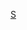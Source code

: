 {{Userbox
  |border-c = #000
  |border-s = 1
  |id-c     = yellow
  |id-s     = 
  |id-fc    = #ffbb22
  |info-c   = navy
  |info-s   = 9
  |info-fc  = #ffee22
  |id       = [[User:蘇州宇文宙武|<span style="color:#ff2211;">蘇州</span>]]<span style="color:#ff2211;">万岁</span>
  |info     = 我坚决支持蘇州宇文宙武等用户对维基百科的贡献。
  |usercategory =崇拜蘇州宇文宙武的維基人
}}<noinclude>
[[Category:维基人崇拜用户框|S]]
[[Category:崇拜蘇州宇文宙武的維基人| ]]
</noinclude>
